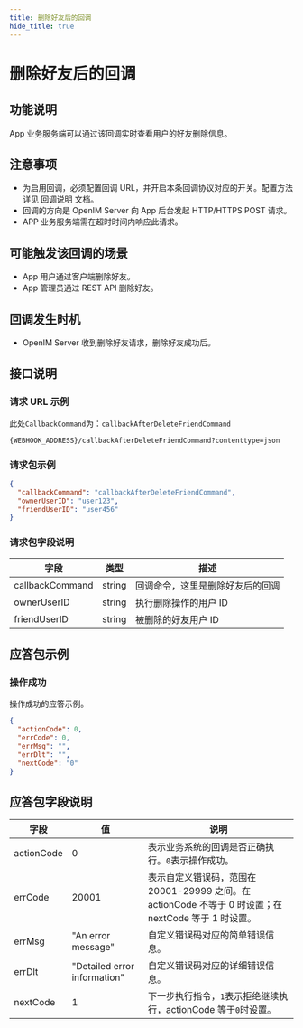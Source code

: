 ```yaml
---
title: 删除好友后的回调
hide_title: true
---
```


# 删除好友后的回调

## 功能说明

App 业务服务端可以通过该回调实时查看用户的好友删除信息。

## 注意事项

- 为启用回调，必须配置回调 URL，并开启本条回调协议对应的开关。配置方法详见 [回调说明](../introduction) 文档。
- 回调的方向是 OpenIM Server 向 App 后台发起 HTTP/HTTPS POST 请求。
- APP 业务服务端需在超时时间内响应此请求。

## 可能触发该回调的场景

- App 用户通过客户端删除好友。
- App 管理员通过 REST API 删除好友。

## 回调发生时机

- OpenIM Server 收到删除好友请求，删除好友成功后。

## 接口说明

### 请求 URL 示例

此处`CallbackCommand`为：`callbackAfterDeleteFriendCommand`
```plaintext
{WEBHOOK_ADDRESS}/callbackAfterDeleteFriendCommand?contenttype=json
```

### 请求包示例

```json
{
  "callbackCommand": "callbackAfterDeleteFriendCommand",
  "ownerUserID": "user123",
  "friendUserID": "user456"
}
```

### 请求包字段说明

| 字段            | 类型   | 描述                             |
| --------------- | ------ | -------------------------------- |
| callbackCommand | string | 回调命令，这里是删除好友后的回调 |
| ownerUserID     | string | 执行删除操作的用户 ID            |
| friendUserID    | string | 被删除的好友用户 ID              |

## 应答包示例

### 操作成功

操作成功的应答示例。

```json
{
  "actionCode": 0,
  "errCode": 0,
  "errMsg": "",
  "errDlt": "",
  "nextCode": "0"
}
```

## 应答包字段说明

| 字段       | 值                           | 说明                                                                                                  |
| ---------- | ---------------------------- | ----------------------------------------------------------------------------------------------------- |
| actionCode | 0                            | 表示业务系统的回调是否正确执行。`0`表示操作成功。                                                     |
| errCode    | 20001                        | 表示自定义错误码，范围在 20001-29999 之间。在 actionCode 不等于 0 时设置；在 nextCode 等于 1 时设置。 |
| errMsg     | "An error message"           | 自定义错误码对应的简单错误信息。                                                                      |
| errDlt     | "Detailed error information" | 自定义错误码对应的详细错误信息。                                                                      |
| nextCode   | 1                            | 下一步执行指令，`1`表示拒绝继续执行，actionCode 等于`0`时设置。                                       |
